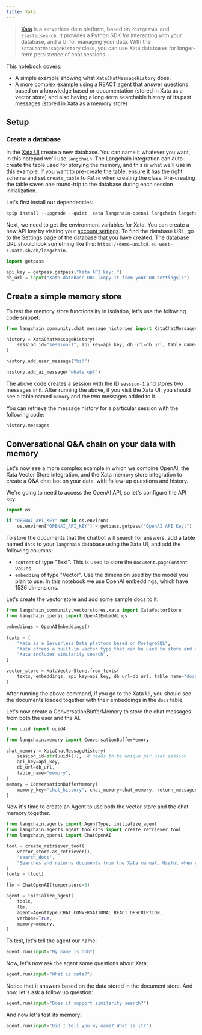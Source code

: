 ```yaml
---
title: Xata
---
```


>[Xata](https://xata.io) is a serverless data platform, based on `PostgreSQL` and `Elasticsearch`. It provides a Python SDK for interacting with your database, and a UI for managing your data. With the `XataChatMessageHistory` class, you can use Xata databases for longer-term persistence of chat sessions.

This notebook covers:

* A simple example showing what `XataChatMessageHistory` does.
* A more complex example using a REACT agent that answer questions based on a knowledge based or documentation (stored in Xata as a vector store) and also having a long-term searchable history of its past messages (stored in Xata as a memory store)

## Setup

### Create a database

In the [Xata UI](https://app.xata.io) create a new database. You can name it whatever you want, in this notepad we'll use `langchain`. The Langchain integration can auto-create the table used for storying the memory, and this is what we'll use in this example. If you want to pre-create the table, ensure it has the right schema and set `create_table` to `False` when creating the class. Pre-creating the table saves one round-trip to the database during each session initialization.

Let's first install our dependencies:


```python
%pip install --upgrade --quiet  xata langchain-openai langchain langchain-community
```

Next, we need to get the environment variables for Xata. You can create a new API key by visiting your [account settings](https://app.xata.io/settings). To find the database URL, go to the Settings page of the database that you have created. The database URL should look something like this: `https://demo-uni3q8.eu-west-1.xata.sh/db/langchain`.


```python
import getpass

api_key = getpass.getpass("Xata API key: ")
db_url = input("Xata database URL (copy it from your DB settings):")
```

## Create a simple memory store

To test the memory store functionality in isolation, let's use the following code snippet:


```python
from langchain_community.chat_message_histories import XataChatMessageHistory

history = XataChatMessageHistory(
    session_id="session-1", api_key=api_key, db_url=db_url, table_name="memory"
)

history.add_user_message("hi!")

history.add_ai_message("whats up?")
```

The above code creates a session with the ID `session-1` and stores two messages in it. After running the above, if you visit the Xata UI, you should see a table named `memory` and the two messages added to it.

You can retrieve the message history for a particular session with the following code:


```python
history.messages
```

## Conversational Q&A chain on your data with memory

Let's now see a more complex example in which we combine OpenAI, the Xata Vector Store integration, and the Xata memory store integration to create a Q&A chat bot on your data, with follow-up questions and history.

We're going to need to access the OpenAI API, so let's configure the API key:


```python
import os

if "OPENAI_API_KEY" not in os.environ:
    os.environ["OPENAI_API_KEY"] = getpass.getpass("OpenAI API Key:")
```

To store the documents that the chatbot will search for answers, add a table named `docs` to your `langchain` database using the Xata UI, and add the following columns:

* `content` of type "Text". This is used to store the `Document.pageContent` values.
* `embedding` of type "Vector". Use the dimension used by the model you plan to use. In this notebook we use OpenAI embeddings, which have 1536 dimensions.

Let's create the vector store and add some sample docs to it:


```python
from langchain_community.vectorstores.xata import XataVectorStore
from langchain_openai import OpenAIEmbeddings

embeddings = OpenAIEmbeddings()

texts = [
    "Xata is a Serverless Data platform based on PostgreSQL",
    "Xata offers a built-in vector type that can be used to store and query vectors",
    "Xata includes similarity search",
]

vector_store = XataVectorStore.from_texts(
    texts, embeddings, api_key=api_key, db_url=db_url, table_name="docs"
)
```

After running the above command, if you go to the Xata UI, you should see the documents loaded together with their embeddings in the `docs` table.

Let's now create a ConversationBufferMemory to store the chat messages from both the user and the AI.


```python
from uuid import uuid4

from langchain.memory import ConversationBufferMemory

chat_memory = XataChatMessageHistory(
    session_id=str(uuid4()),  # needs to be unique per user session
    api_key=api_key,
    db_url=db_url,
    table_name="memory",
)
memory = ConversationBufferMemory(
    memory_key="chat_history", chat_memory=chat_memory, return_messages=True
)
```

Now it's time to create an Agent to use both the vector store and the chat memory together.


```python
from langchain.agents import AgentType, initialize_agent
from langchain.agents.agent_toolkits import create_retriever_tool
from langchain_openai import ChatOpenAI

tool = create_retriever_tool(
    vector_store.as_retriever(),
    "search_docs",
    "Searches and returns documents from the Xata manual. Useful when you need to answer questions about Xata.",
)
tools = [tool]

llm = ChatOpenAI(temperature=0)

agent = initialize_agent(
    tools,
    llm,
    agent=AgentType.CHAT_CONVERSATIONAL_REACT_DESCRIPTION,
    verbose=True,
    memory=memory,
)
```

To test, let's tell the agent our name:


```python
agent.run(input="My name is bob")
```

Now, let's now ask the agent some questions about Xata:


```python
agent.run(input="What is xata?")
```

Notice that it answers based on the data stored in the document store. And now, let's ask a follow up question:


```python
agent.run(input="Does it support similarity search?")
```

And now let's test its memory:


```python
agent.run(input="Did I tell you my name? What is it?")
```
